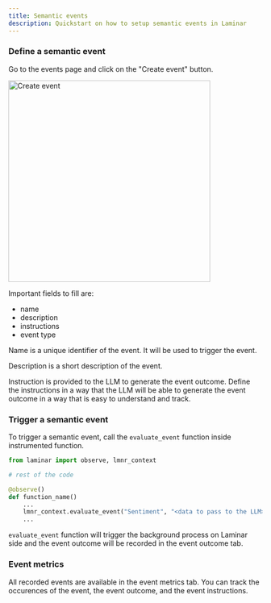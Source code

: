 ```yaml
---
title: Semantic events
description: Quickstart on how to setup semantic events in Laminar
---
```


### Define a semantic event

Go to the events page and click on the "Create event" button.

<img src="/images/events/create-event.png" alt="Create event" width="400" />

Important fields to fill are:
- name
- description
- instructions
- event type

Name is a unique identifier of the event. It will be used to trigger the event.

Description is a short description of the event.

Instruction is provided to the LLM to generate the event outcome. Define the instructions in a way that the LLM will be able to generate the event outcome in a way that is easy to understand and track.

### Trigger a semantic event

To trigger a semantic event, call the `evaluate_event` function inside instrumented function.

```python
from laminar import observe, lmnr_context

# rest of the code

@observe()
def function_name()
    ...
    lmnr_context.evaluate_event("Sentiment", "<data to pass to the LLM>")
    ...

```

`evaluate_event` function will trigger the background process on Laminar side and the event outcome will be recorded in the event outcome tab.

### Event metrics

All recorded events are available in the event metrics tab. You can track the occurences of the event, the event outcome, and the event instructions.